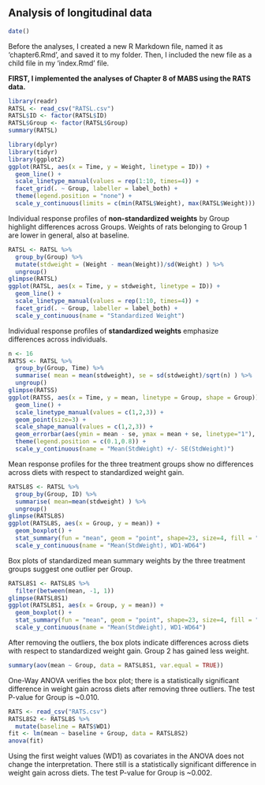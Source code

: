 
## Analysis of longitudinal data

```r
date()
```
Before the analyses, I created a new R Markdown file, named it as 'chapter6.Rmd', and saved it to my folder. Then, I included the new file as a child file in my 'index.Rmd' file.

**FIRST, I implemented the analyses of Chapter 8 of MABS using the RATS data.**

```r
library(readr)
RATSL <- read_csv("RATSL.csv")
RATSL$ID <- factor(RATSL$ID)
RATSL$Group <- factor(RATSL$Group)
summary(RATSL)
```
```r
library(dplyr)
library(tidyr)
library(ggplot2)
ggplot(RATSL, aes(x = Time, y = Weight, linetype = ID)) +
  geom_line() +
  scale_linetype_manual(values = rep(1:10, times=4)) +
  facet_grid(. ~ Group, labeller = label_both) +
  theme(legend.position = "none") + 
  scale_y_continuous(limits = c(min(RATSL$Weight), max(RATSL$Weight)))
```

Individual response profiles of **non-standardized weights** by Group highlight differences across Groups. Weights of rats belonging to Group 1 are lower in general, also at baseline.

```r
RATSL <- RATSL %>%
  group_by(Group) %>%
  mutate(stdweight = (Weight - mean(Weight))/sd(Weight) ) %>%
  ungroup()
glimpse(RATSL)
ggplot(RATSL, aes(x = Time, y = stdweight, linetype = ID)) +
  geom_line() +
  scale_linetype_manual(values = rep(1:10, times=4)) +
  facet_grid(. ~ Group, labeller = label_both) +
  scale_y_continuous(name = "Standardized Weight")
```

Individual response profiles of **standardized weights** emphasize differences across individuals.

```r
n <- 16
RATSS <- RATSL %>%
  group_by(Group, Time) %>%
  summarise( mean = mean(stdweight), se = sd(stdweight)/sqrt(n) ) %>%
  ungroup()
glimpse(RATSS)
ggplot(RATSS, aes(x = Time, y = mean, linetype = Group, shape = Group)) +
  geom_line() +
  scale_linetype_manual(values = c(1,2,3)) +
  geom_point(size=3) +
  scale_shape_manual(values = c(1,2,3)) +
  geom_errorbar(aes(ymin = mean - se, ymax = mean + se, linetype="1"), width=0.3) +
  theme(legend.position = c(0.1,0.8)) +
  scale_y_continuous(name = "Mean(StdWeight) +/- SE(StdWeight)")
```

Mean response profiles for the three treatment groups show no differences across diets with respect to standardized weight gain.

```r
RATSL8S <- RATSL %>%
  group_by(Group, ID) %>%
  summarise( mean=mean(stdweight) ) %>%
  ungroup()
glimpse(RATSL8S)
ggplot(RATSL8S, aes(x = Group, y = mean)) +
  geom_boxplot() +
  stat_summary(fun = "mean", geom = "point", shape=23, size=4, fill = "white") +
  scale_y_continuous(name = "Mean(StdWeight), WD1-WD64")
```

Box plots of standardized mean summary weights by the three treatment groups suggest one outlier per Group.

```r
RATSL8S1 <- RATSL8S %>%
  filter(between(mean, -1, 1))
glimpse(RATSL8S1)
ggplot(RATSL8S1, aes(x = Group, y = mean)) +
  geom_boxplot() +
  stat_summary(fun = "mean", geom = "point", shape=23, size=4, fill = "white") +
  scale_y_continuous(name = "Mean(StdWeight), WD1-WD64")
```

After removing the outliers, the box plots indicate differences across diets with respect to standardized weight gain. Group 2 has gained less weight.

```r
summary(aov(mean ~ Group, data = RATSL8S1, var.equal = TRUE))
```

One-Way ANOVA verifies the box plot; there is a statistically significant difference in weight gain across diets after removing three outliers. The test P-value for Group is ~0.010.

```r
RATS <- read_csv("RATS.csv")
RATSL8S2 <- RATSL8S %>%
  mutate(baseline = RATS$WD1)
fit <- lm(mean ~ baseline + Group, data = RATSL8S2)
anova(fit)
```

Using the first weight values (WD1) as covariates in the ANOVA does not change the interpretation. There still is a statistically significant difference in weight gain across diets. The test P-value for Group is ~0.002.
